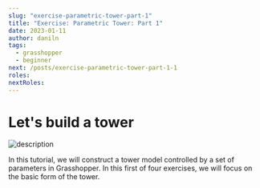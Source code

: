 ```yaml
---
slug: "exercise-parametric-tower-part-1"
title: "Exercise: Parametric Tower: Part 1"
date: 2023-01-11
author: daniln
tags:
  - grasshopper
  - beginner
next: /posts/exercise-parametric-tower-part-1-1
roles:
nextRoles:
---
```


# Let's build a tower

![description](/images/4-4-1.gif)

In this tutorial, we will construct a tower model controlled by a set of parameters in Grasshopper. In this first of four exercises, we will focus on the basic form of the tower.
